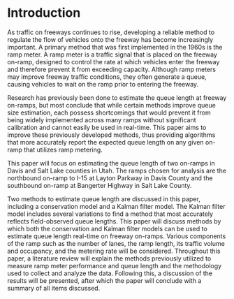 # Introduction {#intro}

As traffic on freeways continues to rise, developing a reliable method to regulate the flow of vehicles onto the freeway has become increasingly important. A primary method that was first implemented in the 1960s is the ramp meter. A ramp meter is a traffic signal that is placed on the freeway on-ramp, designed to control the rate at which vehicles enter the freeway and therefore prevent it from exceeding capacity. Although ramp meters may improve freeway traffic conditions, they often generate a queue, causing vehicles to wait on the ramp prior to entering the freeway. 

Research has previously been done to estimate the queue length at freeway on-ramps, but most conclude that while certain methods improve queue size estimation, each possess shortcomings that would prevent it from being widely implemented across many ramps without significant calibration and cannot easily be used in real-time. This paper aims to improve these previously developed methods, thus providing algorithms that more accurately report the expected queue length on any given on-ramp that utilizes ramp metering. 

This paper will focus on estimating the queue length of two on-ramps in Davis and Salt Lake counties in Utah. The ramps chosen for analysis are the northbound on-ramp to I-15 at Layton Parkway in Davis County and the southbound on-ramp at Bangerter Highway in Salt Lake County.

Two methods to estimate queue length are discussed in this paper, including a conservation model and a Kalman filter model. The Kalman filter model includes several variations to find a method that most accurately reflects field-observed queue lengths. This paper will discuss methods by which both the conservation and Kalman filter models can be used to estimate queue length real-time on freeway on-ramps. Various components of the ramp such as the number of lanes, the ramp length, its traffic volume and occupancy, and the metering rate will be considered. Throughout this paper, a literature review will explain the methods previously utilized to measure ramp meter performance and queue length and the methodology used to collect and analyze the data. Following this, a discussion of the results will be presented, after which the paper will conclude with a summary of all items discussed.